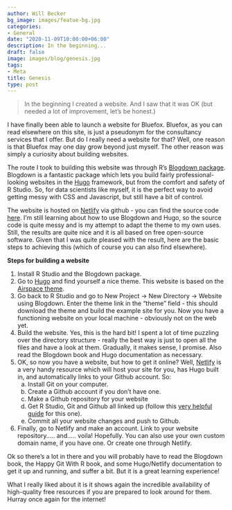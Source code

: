 ```yaml
---
author: Will Becker
bg_image: images/featue-bg.jpg
categories:
- General
date: "2020-11-09T10:00:00+06:00"
description: In the beginning...
draft: false
image: images/blog/genesis.jpg
tags:
- Meta
title: Genesis
type: post
---
```


> In the beginning I created a website. And I saw that it was OK (but needed a lot of improvement, let's be honest.)

I have finally been able to launch a website for Bluefox. Bluefox, as you can read elsewhere on this site, is just a pseudonym for the consultancy services that I offer. But do I really need a website for that? Well, one reason is that Bluefox may one day grow beyond just myself. The other reason was simply a curiosity about building websites.

The route I took to building this website was through R's [Blogdown package](https://bookdown.org/yihui/blogdown/). Blogdown is a fantastic package which lets you build fairly professional-looking websites in the [Hugo](https://gohugo.io/) framework, but from the comfort and safety of R Studio. So, for data scientists like myself, it is the perfect way to avoid getting messy with CSS and Javascript, but still have a bit of control.

The website is hosted on [Netlify](https://www.netlify.com/) via github - you can find the source code [here](https://github.com/bluefoxr/bluefox2). I'm still learning about how to use Blogdown and Hugo, so the source code is quite messy and is my attempt to adapt the theme to my own uses. Still, the results are quite nice and it is all based on free open-source software. Given that I was quite pleased with the result, here are the basic steps to achieving this (which of course you can also find elsewhere).

**Steps for building a website**

1. Install R Studio and the Blogdown package.</br>
2. Go to [Hugo](https://gohugo.io/) and find yourself a nice theme. This website is based on the [Airspace theme](https://themes.gohugo.io/airspace-hugo/).
3. Go back to R Studio and go to New Project -> New Directory -> Website using Blogdown. Enter the theme link in the "theme" field - this should download the theme and build the example site for you. Now you have a functioning website on your local machine - obviously not on the web yet.
4. Build the website. Yes, this is the hard bit! I spent a lot of time puzzling over the directory structure - really the best way is just to open all the files and have a look at them. Gradually, it makes sense, I promise. Also read the Blogdown book and Hugo documentation as necessary.
5. OK, so now you have a website, but how to get it online? Well, [Netlify](https://www.netlify.com/) is a very handy resource which will host your site for you, has Hugo built in, and automatically links to your Github account. So:
   (a) Install Git on your computer.
   (b) Create a Github account if you don't have one.
   (c) Make a Github repository for your website
   (d) Get R Studio, Git and Github all linked up (follow this [very helpful guide](https://happygitwithr.com/) for this one).
   (e) Commit all your website changes and push to Github.
6. Finally, go to Netlify and make an account. Link to your website repository..... and..... voila! Hopefully. You can also use your own custom domain name, if you have one. Or create one through Netlify.

Ok so there's a lot in there and you will probably have to read the Blogdown book, the Happy Git With R book, and some Hugo/Netlify documentation to get it up and running, and suffer a bit. But it is a great learning experience!

What I really liked about it is it shows again the incredible availability of high-quality free resources if you are prepared to look around for them. Hurray once again for the internet!
